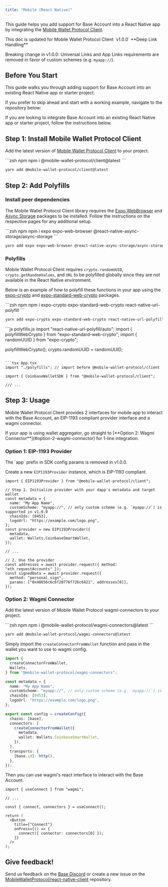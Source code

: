 ```yaml
---
title: "Mobile (React Native)"
---
```



This guide helps you add support for Base Account into a React Native app
by integrating the
[Mobile Wallet Protocol Client](https://www.npmjs.com/package/@mobile-wallet-protocol/client).

<Note>
  This doc is updated for Mobile Wallet Protocol Client `v1.0.0`
</Note>

<Danger>
  **Deep Link Handling**

  Breaking change in v1.0.0: Universal Links and App Links requirements are
  removed in favor of custom schemes (e.g. `myapp://`).
</Danger>

## Before You Start

This guide walks you through adding support for Base Account into an existing React Native app or starter project.

If you prefer to skip ahead and start with a working example, navigate to the repository below:

<GithubRepoCard title="Mobile Wallet Protocol Expo Example" githubUrl="https://github.com/MobileWalletProtocol/smart-wallet-expo-example" />


If you are looking to integrate Base Account into an existing React Native app or starter project, follow the instructions below.

## Step 1: Install Mobile Wallet Protocol Client

Add the latest version of [Mobile Wallet Protocol Client](https://mobilewalletprotocol.github.io/wallet-mobile-sdk/) to your project.

<CodeGroup>
```zsh npm
npm i @mobile-wallet-protocol/client@latest
```

```zsh yarn
yarn add @mobile-wallet-protocol/client@latest
```
</CodeGroup>

## Step 2: Add Polyfills

### Install peer dependencies

The Mobile Wallet Protocol Client library requires the [Expo WebBrowser](https://docs.expo.dev/versions/latest/sdk/webbrowser/) and [Async Storage](https://react-native-async-storage.github.io/async-storage/docs/install) packages to be installed.
Follow the instructions on the respective pages for any additional setup.

<CodeGroup>
```zsh npm
npm i expo expo-web-browser @react-native-async-storage/async-storage
```

```zsh yarn
yarn add expo expo-web-browser @react-native-async-storage/async-storage
```
</CodeGroup>

### Polyfills

Mobile Wallet Protocol Client requires `crypto.randomUUID`, `crypto.getRandomValues`, and `URL` to be polyfilled globally since they are not available in the React Native environment.

Below is an example of how to polyfill these functions in your app using the [expo-crypto](https://docs.expo.dev/versions/latest/sdk/crypto/) and [expo-standard-web-crypto](https://github.com/expo/expo/tree/master/packages/expo-standard-web-crypto/) packages.

<CodeGroup>
```zsh npm
npm i expo-crypto expo-standard-web-crypto react-native-url-polyfill
```

```zsh yarn
yarn add expo-crypto expo-standard-web-crypto react-native-url-polyfill
```
</CodeGroup>

<CodeGroup>
```js polyfills.js
import "react-native-url-polyfill/auto";
import { polyfillWebCrypto } from "expo-standard-web-crypto";
import { randomUUID } from "expo-crypto";

polyfillWebCrypto();
crypto.randomUUID = randomUUID;
```

```tsx App.tsx
import "./polyfills"; // import before @mobile-wallet-protocol/client

import { CoinbaseWalletSDK } from "@mobile-wallet-protocol/client";

/// ...
```
</CodeGroup>

## Step 3: Usage

Mobile Wallet Protocol Client provides 2 interfaces for mobile app to interact with the Base Account, an EIP-1193 compliant provider interface and a wagmi connector.

<Check>
  If your app is using wallet aggregator, go straight to [**Option 2: Wagmi
  Connector**](#option-2-wagmi-connector) for 1-line integration.
</Check>

### Option 1: EIP-1193 Provider

<Warning>
  The `app` prefix in SDK config params is removed in v1.0.0.
</Warning>

Create a new `EIP1193Provider` instance, which is EIP-1193 compliant.

```tsx App.tsx
import { EIP1193Provider } from "@mobile-wallet-protocol/client";

// Step 1. Initialize provider with your dapp's metadata and target wallet
const metadata = {
  name: "My App Name",
  customScheme: "myapp://", // only custom scheme (e.g. `myapp://`) is supported in v1.0.0
  chainIds: [8453],
  logoUrl: "https://example.com/logo.png",
};
const provider = new EIP1193Provider({
  metadata,
  wallet: Wallets.CoinbaseSmartWallet,
});

// ...

// 2. Use the provider
const addresses = await provider.request({ method: "eth_requestAccounts" });
const signedData = await provider.request({
  method: "personal_sign",
  params: ["0x48656c6c6f20776f726c6421", addresses[0]],
});
```

### Option 2: Wagmi Connector

Add the latest version of Mobile Wallet Protocol wagmi-connectors to your project.

<CodeGroup>
```zsh npm
npm i @mobile-wallet-protocol/wagmi-connectors@latest
```

```zsh yarn
yarn add @mobile-wallet-protocol/wagmi-connectors@latest
```
</CodeGroup>

Simply import the `createConnectorFromWallet` function and pass in the wallet you want to use to wagmi config.

```ts config.ts
import {
  createConnectorFromWallet,
  Wallets,
} from "@mobile-wallet-protocol/wagmi-connectors";

const metadata = {
  name: "My App Name",
  customScheme: "myapp://", // only custom scheme (e.g. `myapp://`) is supported in v1.0.0
  chainIds: [8453],
  logoUrl: "https://example.com/logo.png",
};

export const config = createConfig({
  chains: [base],
  connectors: [
    createConnectorFromWallet({
      metadata,
      wallet: Wallets.CoinbaseSmartWallet,
    }),
  ],
  transports: {
    [base.id]: http(),
  },
});
```

Then you can use wagmi's react interface to interact with the Base Account.

```tsx App.tsx
import { useConnect } from "wagmi";

// ...

const { connect, connectors } = useConnect();

return (
  <Button
    title={"Connect"}
    onPress={() => {
      connect({ connector: connectors[0] });
    }}
  />
);
```

## Give feedback!

Send us feedback on the [Base Discord](https://discord.com/invite/buildonbase/) or create a new issue on the [MobileWalletProtocol/react-native-client](https://github.com/MobileWalletProtocol/react-native-client/issues) repository.

